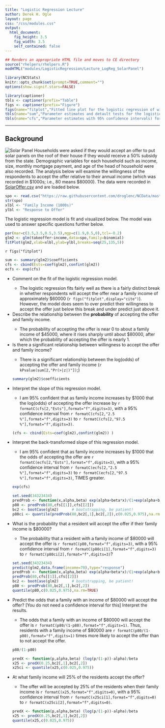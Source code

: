 ```yaml
---
title: "Logistic Regression Lecture"
author: Derek H. Ogle
layout: page
css: "/css/modules.css"
output:
  html_document:
    fig_height: 3.5
    fig_width: 3.5
    self_contained: false
---
```


```r
## Renders an appropriate HTML file and moves to CE directory
source("rhelpers/rhelpers.R")
modHTML("modules/LogisticRegression/Lecture_LogReg_SolarPanel")
```
```r
library(NCStats)
knitr::opts_chunk$set(prompt=TRUE,comment="")
options(show.signif.stars=FALSE)

library(captioner)
tbls <- captioner(prefix="Table")
figs <- captioner(prefix="Figure")
figs(name="fitplot","Fitted line plot for the logistic regression of willingness to accept the solar panel offer on family income.")
tbls(name="sum","Parameter estimates and detault tests for the logistic regression of willingness to accept the solar panel offer on family income.")
tbls(name="cfs","Parameter estimates with 95% confidence intervals) for the logistic regression of willingness to accept the solar panel offer on family income.")

```

----

## Background
<img src="../zimgs/solarpanel.jpg" alt="Solar Panel" class="img-right">
Households were asked if they would accept an offer to put solar panels on the roof of their house if they would receive a 50% subsidy from the state. Demographic variables for each household such as income, size, monthly mortgage payment, and age of the head of household were also recorded. The analysis below will examine the willingness of the respondents to accept the offer relative to their annual income (which was recorded in \$1000s; i.e., 80 means \$80000). The data were recorded in [SolarOffer.csv](https://raw.githubusercontent.com/droglenc/NCData/master/SolarOffer.csv) and are loaded below.
```r
spo <- read.csv("https://raw.githubusercontent.com/droglenc/NCData/master/SolarOffer.csv")
str(spo)
xlbl <- "Family Income (1000s)"
ylbl <- "Response to Offer"
```

The logistic regression model is fit and visualized below. The model was used to answer specific questions further below.
```r
par(mar=c(3.5,3.5,0.5,3.5),mgp=c(1.9,0.5,0),tcl=-0.2)
glm2 <- glm(takeoffer~income,data=spo,family=binomial)
fitPlot(glm2,xlab=xlbl,ylab=ylbl,breaks=seq(25,135,5))
```

`r figs("fitplot")`

```r
sum <- summary(glm2)$coefficients
cfs <- cbind(Ests=coef(glm2),confint(glm2))
ecfs <- exp(cfs)
```

<ul>
  <li>Comment on the fit of the logistic regression model.</li>
  <ul>
    <li>The logistic regression fits fairly well as there is a fairly distinct break in whether respondents will accept the offer near a family income of approximately $60000 (`r figs("fitplot",display="cite")`). However, the model does seem to over predict their willingness to accept the offer just below this break and under predict just above it.</li>
  </ul>

  <li>Describe the relationship between the <strong>probability</strong> of accepting the offer and family income.</li>
  <ul>
    <li>The probability of accepting the offer is near 0 to about a family income of $45000, where it rises sharply until about $80000, after which the probability of accepting the offer is nearly 1.</li>
  </ul>
  
  <li>Is there a significant relationship between willingness to accept the offer and family income?</li>
  <ul>
    <li>There is a significant relationship between the log(odds) of accepting the offer and family income (`r kPvalue(sum[2,"Pr(>|z|)"])`;)</li>
  </ul>

```r
summary(glm2)$coefficients
```
  
  <li>Interpret the slope of this regression model.</li>
  <ul>
    <li>I am 95% confident that as family income increases by $1000 that the log(odds) of accepting the offer increase by `r formatC(cfs[2,"Ests"],format="f",digits=3)`, with a 95% confidence interval from `r formatC(cfs[2,"2.5 %"],format="f",digits=3)` to `r formatC(cfs[2,"97.5 %"],format="f",digits=3)`.</li>
  </ul>

```r
(cfs <- cbind(Ests=coef(glm2),confint(glm2)) )
```

  <li>Interpret the back-transformed slope of this regression model.</li>
  <ul>
    <li>I am 95% confident that as family income increases by $1000 that the odds of accepting the offer are `r formatC(ecfs[2,"Ests"],format="f",digits=3)`, with a 95% confidence interval from `r formatC(ecfs[2,"2.5 %"],format="f",digits=3)` to `r formatC(ecfs[2,"97.5 %"],format="f",digits=3)`, TIMES greater.</li>
  </ul>
  
```r
exp(cfs)
```


```r
set.seed(34323434)
predProb <- function(x,alpha,beta) exp(alpha+beta*x)/(1+exp(alpha+beta*x))
p80 <- predProb(80,cfs[[1]],cfs[[2]])
bc2 <- bootCase(glm2)      # bootstrapping, be patient!
p80ci <- quantile(predProb(80,bc2[,1],bc2[,2]),c(0.025,0.975),na.rm=TRUE)
```
  
  <li>What is the probability that a resident will accept the offer if their family income is $80000?</li>
  <ul>
    <li>The probability that a resident with a family income of $80000 will accept the offer is `r formatC(p80,format="f",digits=3)`, with a 95% confidence interval from `r formatC(p80ci[1],format="f",digits=3)` to `r formatC(p80ci[2],format="f",digits=3)`?</li>
  </ul>

```r
set.seed(34323434)
predict(glm2,data.frame(income=70),type="response")
predProb <- function(x,alpha,beta) exp(alpha+beta*x)/(1+exp(alpha+beta*x))
predProb(80,cfs[[1]],cfs[[2]])
bc2 <- bootCase(glm2)      # bootstrapping, be patient!
p80 <- predProb(80,bc2[,1],bc2[,2])
quantile(p80,c(0.025,0.975),na.rm=TRUE)
```

  <li>Predict the odds that a family with an income of $80000 will accept the offer? [You do not need a confidence interval for this] Interpret the results.</li>
  <ul>
    <li>The odds that a family with an income of $80000 will accept the offer is `r formatC(p80/(1-p80),format="f",digits=1)`. Thus, residents with a family income of $80000 are `r formatC(p80/(1-p80),format="f",digits=1)` times more likely to accept the offer than to not accept the offer.</li>
  </ul>

```r
p80/(1-p80)
```

```r
predX <- function(p,alpha,beta) (log(p/(1-p))-alpha)/beta
x25 <- predX(0.25,bc2[,1],bc2[,2])
x25ci <- quantile(x25,c(0.025,0.975))
```

  <li>At what family income will 25% of the residents accept the offer?</li>
  <ul>
    <li>The offer will be accepted by 25% of the residents when their family income is `r formatC(x25,format="f",digits=0)`, with a 95% confidence interval from `r formatC(x25ci[1],format="f",digits=0)` to `r formatC(x25ci[2],format="f",digits=0)`.</li>
  </ul>
  
```r
predX <- function(p,alpha,beta) (log(p/(1-p))-alpha)/beta
x25 <- predX(0.25,bc2[,1],bc2[,2])
quantile(x25,c(0.025,0.975))
```

</ul>
